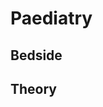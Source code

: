 # Paediatry


## Bedside

<Cards>
  <Cards.Card
    title={"Neonatal Jaundice"}
    href={"/bloc/paediatry/bedside/neonatal-jaundice"}
  />
  <Cards.Card
    title={"Dengue Haemorrhagic Fever"}
    href={"/bloc/paediatry/bedside/dhf"}
  />
  <Cards.Card title={"Acute Diarrhoea"} href={"/bloc/paediatry/bedside/ge"} />
  <Cards.Card
    title={"Oedematous Child"}
    href={"/bloc/paediatry/bedside/oedematous-child"}
  />
  <Cards.Card
    title={"Acute Respiratory Infection"}
    href={"/bloc/paediatry/bedside/ari"}
  />
  <Cards.Card
    title={"Cardiovascular System"}
    href={"/bloc/paediatry/bedside/cvs"}
  />
  <Cards.Card
    title={"Reticulo-Endothelium System"}
    href={"/bloc/paediatry/bedside/re"}
  />
  <Cards.Card
    title={"Fever with Fits"}
    href={"/bloc/paediatry/bedside/fever-with-fits"}
  />
</Cards>

## Theory

<Cards>
  <Cards.Card
    title={"Genetics"}
    href={"/bloc/paediatry/theory/genetics/down-syndrome"}
  />
  <Cards.Card
    title={"Neonatology"}
    href={"/bloc/paediatry/theory/neonatology/neonatal-jaundice"}
  />
  <Cards.Card
    title={"Growth and Development"}
    href={"/bloc/paediatry/theory/development"}
  />
  <Cards.Card title={"Nutrition"} href={"/bloc/paediatry/theory/nutrition/a"} />
  <Cards.Card
    title={"Infection"}
    href={"/bloc/paediatry/theory/infection/dhf"}
  />
  <Cards.Card
    title={"Central Nervous System"}
    href={"/bloc/paediatry/theory/cns/febrile-convulsion"}
  />
  <Cards.Card
    title={"Cardiovascular System"}
    href={"/bloc/paediatry/theory/cvs/ventricular-septal-defect"}
  />
  <Cards.Card
    title={"Respiratory System"}
    href={"/bloc/paediatry/theory/respiratory/asthma"}
  />
  <Cards.Card
    title={"Gastro-intestinal System"}
    href={"/bloc/paediatry/theory/gi/diarrhoea"}
  />
  <Cards.Card
    title={"Haematology"}
    href={"/bloc/paediatry/theory/haematology/acute-lymphoblastic-leukemia"}
  />
  <Cards.Card
    title={"Nephrology"}
    href={"/bloc/paediatry/theory/renal/apsgn"}
  />
  <Cards.Card
    title={"Pediatirc Prescribing"}
    href={"/bloc/paediatry/theory/prescribing/co-trimoxazole"}
  />
</Cards>
